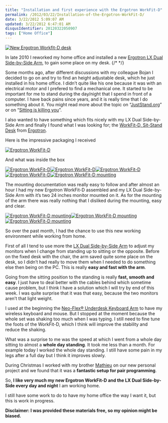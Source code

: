```yaml
---
title: "Installation and first experience with the Ergotron WorkFit-D"
permalink: /2012/03/22/Installation-of-the-Ergotron-WorkFit-D/
date: 3/22/2012 5:09:07 AM
updated: 3/22/2012 6:47:01 AM
disqusIdentifier: 20120322050907
tags: ["Home Office"]
---
```

[![New Ergotron Workfit-D desk](http://farm8.staticflickr.com/7120/7003699985_7c0182c1f6_c.jpg)](http://www.flickr.com/photos/laurentkempe/7003699985/ "New Ergotron WorkFit-D desk by Laurent Kempé, on Flickr")

In late 2010 I reworked my home office and installed a new [Ergotron LX Dual Side-by-Side Arm](http://www.laurentkempe.com/post/Installation-of-Ergotron-LX-Dual-Side-by-Side-Arm.aspx), to gain some place on my desk.
{/* <!-- more --> */}

Some months ago, after different discussions with my colleague Bojan I decided to go on and try to find an height adjustable desk, which he just installed in his home office. I didn’t quite like his one because it was with an electrical motor and I prefered to find a mechanical one. It started to be important for me to stand during the day/night that I spend in front of a computer. I have back pains since years, and it is really time that I do something about it. You might read more about the topic on “[JustStand.org](http://www.juststand.org/ResearchandNews/tabid/636/language/en-US/Default.aspx)” or on “[Sitting is killing you](http://www.medicalbillingandcoding.org/sitting-kills/)”. 

I also wanted to have something which fits nicely with my LX Dual Side-by-Side Arm and finally I found what I was looking for; the [WorkFit-D, Sit-Stand Desk](http://www.ergotron.com/Products/tabid/65/PRDID/511/language/en-US/Default.aspx) from [Ergotron](http://www.ergotron.com/).

Here is the impressive packaging I received

[![Ergotron WorkFit-D](http://farm8.staticflickr.com/7169/6420082673_33bff4d087_n.jpg)](http://www.flickr.com/photos/laurentkempe/6420082673/ "Ergotron WorkFit-D by Laurent Kempé, on Flickr")

And what was inside the box

[![Ergotron WorkFit-D](http://farm8.staticflickr.com/7148/6420160295_f961581c08_n.jpg)](http://www.flickr.com/photos/laurentkempe/6420160295/ "Ergotron WorkFit-D by Laurent Kempé, on Flickr")[![Ergotron WorkFit-D](http://farm8.staticflickr.com/7027/6420177653_491c69434b_n.jpg)](http://www.flickr.com/photos/laurentkempe/6420177653/ "Ergotron WorkFit-D by Laurent Kempé, on Flickr")[![Ergotron WorkFit-D](http://farm8.staticflickr.com/7022/6420212695_3b84a42fc0_n.jpg)](http://www.flickr.com/photos/laurentkempe/6420212695/ "Ergotron WorkFit-D by Laurent Kempé, on Flickr")[![Ergotron WorkFit-D](http://farm8.staticflickr.com/7151/6420245193_1339e7bf35_n.jpg)](http://www.flickr.com/photos/laurentkempe/6420245193/ "Ergotron WorkFit-D by Laurent Kempé, on Flickr")[![Ergotron WorkFit-D mounting](http://farm7.staticflickr.com/6225/6423944187_c5835ca5cf_n.jpg)](http://www.flickr.com/photos/laurentkempe/6423944187/ "Ergotron WorkFit-D mounting by Laurent Kempé, on Flickr")

The mounting documentation was really easy to follow and after almost an hour I had my new Ergotron WorkFit-D assembled and my LX Dual Side-by-Side Arm with it’s two 24 inches monitor mounted on it. As for the mounting of the arm there was really nothing that I disliked during the mounting, easy and clear.

[![Ergotron WorkFit-D mounting](http://farm7.staticflickr.com/6045/6423945135_22ff357b05_n.jpg)](http://www.flickr.com/photos/laurentkempe/6423945135/ "Ergotron WorkFit-D mounting by Laurent Kempé, on Flickr")[![Ergotron WorkFit-D mounting](http://farm8.staticflickr.com/7012/6423948459_999c1a4a4b_n.jpg)](http://www.flickr.com/photos/laurentkempe/6423948459/ "Ergotron WorkFit-D mounting by Laurent Kempé, on Flickr")[![Ergotron WorkFit-D mounting](http://farm8.staticflickr.com/7026/6423950529_ee17df2056_n.jpg)](http://www.flickr.com/photos/laurentkempe/6423950529/ "Ergotron WorkFit-D mounting by Laurent Kempé, on Flickr")

So over the past month, I had the chance to use this new working environment while working from home.

First of all I tend to use more the [LX Dual Side-by-Side Arm](http://www.laurentkempe.com/post/Installation-of-Ergotron-LX-Dual-Side-by-Side-Arm.aspx) to adjust my monitors when I change from standing up to sitting or the opposite. Before on the fixed desk with the chair, the arm saved quite some place on the desk, so I didn’t had really to move them when I needed to do something else then being on the PC. This is really **easy and fast with the arm**.

Going from the sitting position to the standing is really **fast, smooth and easy**. I just have to deal better with the cables behind which sometime cause problem, but I think I have a solution which I will try by end of this week. I was quite surprise that it was that easy, because the two monitors aren’t that light weight.

I used at the beginning the [Neo-Flex® Underdesk Keyboard Arm](http://www.ergotron.com/Products/tabid/65/PRDID/470/language/en-US/Default.aspx) to have my wireless keyboard and mouse. But I stopped at the moment because the whole set was shaking too much when I was typing. I still need to fine tune the foots of the WorkFit-D, which I think will improve the stability and reduce the shaking. 

What was a surprise to me was the speed at which I went from a whole day sitting to almost a **whole day standing**. It took me less than a month. For example today I worked the whole day standing. I still have some pain in my legs after a full day but I think it improves slowly.

During Christmas I worked with my brother [Mathieu](http://myaustraliantrip.blogspot.fr/) on our new personal project and we found that it was a **fantastic setup for pair programming**.

So, **I like very much my new Ergotron WorkFit-D and the LX Dual Side-by-Side every day and night** I am working home.

I still have some work to do to have my home office the way I want it, but this is work in progress.

**Disclaimer: I was provided these materials free, so my opinion might be biased.**
